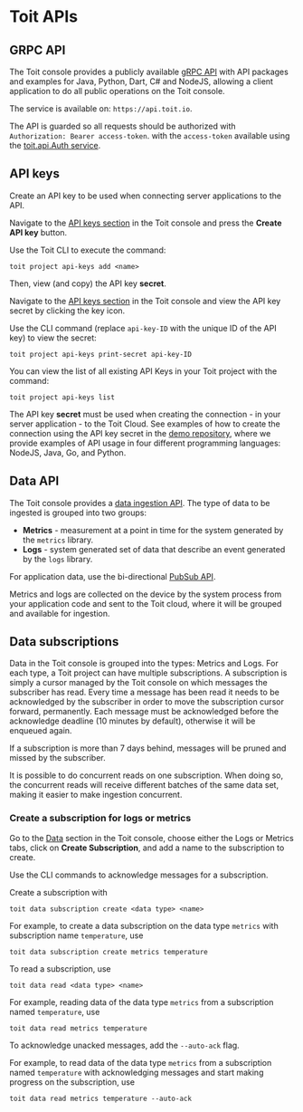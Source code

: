 # Toit APIs

## GRPC API

The Toit console provides a publicly available [gRPC API](https://github.com/toitware/api) with API packages and examples for Java, Python, Dart, C# and NodeJS, allowing a client application to do all public operations on the Toit console.

The service is available on: `https://api.toit.io`.

The API is guarded so all requests should be authorized with `Authorization: Bearer access-token`.
with the `access-token` available using the [toit.api.Auth service](https://github.com/toitware/api/blob/master/proto/toit/api/auth.proto).

## API keys

Create an API key to be used when connecting server applications to the API.

<Tabs>
<Tab label="Console">

Navigate to the [API keys section](https://console.toit.io/project/apikeys) in the Toit console and press the **Create API key** button.

</Tab>
<Tab label="CLI">

Use the Toit CLI to execute the command:

```shell
toit project api-keys add <name>
```

</Tab>
</Tabs>

Then, view (and copy) the API key **secret**.

<Tabs>
<Tab label="Console">

Navigate to the [API keys section](https://console.toit.io/project/apikeys) in the Toit console and view the API key secret by clicking the key icon.

</Tab>
<Tab label="CLI">

Use the CLI command (replace `api-key-ID` with the unique ID of the API key) to view the secret:

```shell
toit project api-keys print-secret api-key-ID
```

You can view the list of all existing API Keys in your Toit project with the command:

```shell
toit project api-keys list
```

</Tab>
</Tabs>

The API key **secret** must be used when creating the connection - in your server application -
to the Toit Cloud. See examples of how to create the connection using the API key secret in the [demo repository](https://github.com/toitware/demos/tree/master/api), where
we provide examples of API usage in four different programming languages: NodeJS, Java, Go, and Python.

## Data API

The Toit console provides a [data ingestion API](https://github.com/toitware/api/blob/master/proto/toit/api/data.proto).
The type of data to be ingested is grouped into two groups:

- **Metrics** - measurement at a point in time for the system generated by the `metrics` library.
- **Logs** - system generated set of data that describe an event generated by the `logs` library.

<Note type="warning">

For application data, use the bi-directional
[PubSub API](../pubsub).

</Note>

Metrics and logs are collected on the device by the system process from your application code and sent to the Toit cloud,
where it will be grouped and available for ingestion.

## Data subscriptions

Data in the Toit console is grouped into the types: Metrics and Logs.
For each type, a Toit project can have multiple subscriptions.
A subscription is simply a cursor managed by the Toit console on which messages the subscriber has read.
Every time a message has been read it needs to be acknowledged by the subscriber in order to move the subscription cursor forward, permanently.
Each message must be acknowledged before the acknowledge deadline (10 minutes by default), otherwise it will be enqueued again.

<Note type="warning">

If a subscription is more than 7 days behind, messages will be pruned and missed by the subscriber.

</Note>

It is possible to do concurrent reads on one subscription.
When doing so, the concurrent reads will receive different batches of the same data set, making it easier to make ingestion concurrent.

### Create a subscription for logs or metrics

<Tabs>
<Tab label="Console">

Go to the [Data](https://console.toit.io/data) section in the Toit console, choose either the Logs or Metrics tabs, click on **Create Subscription**, and add a name to the subscription to create.

Use the CLI commands to acknowledge messages for a subscription.

</Tab>

<Tab label="CLI">
Create a subscription with

```shell
toit data subscription create <data type> <name>
```

For example, to create a data subscription on the data type `metrics` with subscription name `temperature`, use

```shell
toit data subscription create metrics temperature
```

To read a subscription, use

```shell
toit data read <data type> <name>
```

For example, reading data of the data type `metrics` from a subscription named `temperature`, use

```shell
toit data read metrics temperature
```

To acknowledge unacked messages, add the `--auto-ack` flag.

For example, to read data of the data type `metrics` from a subscription named `temperature` with acknowledging messages and start making progress on the subscription, use

```shell
toit data read metrics temperature --auto-ack
```

</Tab>
</Tabs>
